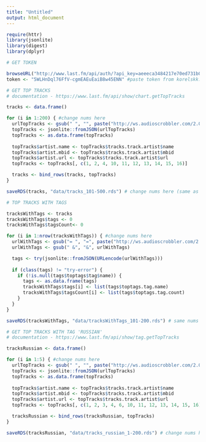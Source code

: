 ```yaml
---
title: "Untitled"
output: html_document
---
```


```r
require(httr)
library(jsonlite)
library(digest)
library(dplyr)

# GET TOKEN

browseURL("http://www.last.fm/api/auth/?api_key=aeeeca3484217e70ed731b0e26290c0c")
token <- "5WLHnDql76FfV-cgmEAEuEaiB8w45ENN" #paste token from korelskk.ru url here

```

```r
# GET TOP TRACKS
# documentation - https://www.last.fm/api/show/chart.getTopTracks

tracks <- data.frame()

for (i in 1:200) { #change nums here
  urlTopTracks <- gsub(" ", "", paste("http://ws.audioscrobbler.com/2.0/?method=chart.getTopTracks&api_key=aeeeca3484217e70ed731b0e26290c0c&page=", i, "perPage=200&format=json"))
  topTracks <- jsonlite::fromJSON(urlTopTracks)
  topTracks <- as.data.frame(topTracks) 
  
  topTracks$artist.name <- topTracks$tracks.track.artist$name
  topTracks$artist.mbid <- topTracks$tracks.track.artist$mbid
  topTracks$artist.url <- topTracks$tracks.track.artist$url
  topTracks <- topTracks[, c(1, 2, 4, 10, 11, 12, 13, 14, 15, 16)]

  tracks <- bind_rows(tracks, topTracks)
}

saveRDS(tracks, "data/tracks_101-500.rds") # change nums here (same as in 32)
```

```r
# TOP TRACKS WITH TAGS

tracksWithTags <- tracks
tracksWithTags$tags <- 0
tracksWithTags$tagsCount<- 0

for (i in 1:nrow(tracksWithTags)) { #change nums here
  urlWithTags <- gsub("= ", "=", paste("http://ws.audioscrobbler.com/2.0/?method=track.getTopTags&api_key=aeeeca3484217e70ed731b0e26290c0c&artist=", tracksWithTags$artist.name[i], "&track=", tracksWithTags$tracks.track.name[i], "&format=json"))
  urlWithTags <- gsub(" &", "&", urlWithTags)

  tags <- try(jsonlite::fromJSON(URLencode(urlWithTags)))
  
  if (class(tags) != "try-error") {
    if (!is.null(tags$toptags$tag$name)) {
      tags <- as.data.frame(tags)
      tracksWithTags$tags[i] <- list(tags$toptags.tag.name)
      tracksWithTags$tagsCount[i] <- list(tags$toptags.tag.count)
    }
  }  
}

saveRDS(tracksWithTags, "data/tracksWithTags_101-200.rds") # same nums as in 55
```

```r
# GET TOP TRACKS WITH TAG 'RUSSIAN'
# documentation - https://www.last.fm/api/show/tag.getTopTracks

tracksRussian <- data.frame()

for (i in 1:5) { #change nums here
  urlTopTracks <- gsub(" ", "", paste("http://ws.audioscrobbler.com/2.0/?method=tag.gettoptracks&tag=russian&api_key=aeeeca3484217e70ed731b0e26290c0c&page=", i, "perPage=200&format=json"))
  topTracks <- jsonlite::fromJSON(urlTopTracks)
  topTracks <- as.data.frame(topTracks) 
  
  topTracks$artist.name <- topTracks$tracks.track.artist$name
  topTracks$artist.mbid <- topTracks$tracks.track.artist$mbid
  topTracks$artist.url <- topTracks$tracks.track.artist$url
  topTracks <- topTracks[, c(1, 2, 3, 4, 6, 10, 11, 12, 13, 14, 15, 16)]

  tracksRussian <- bind_rows(tracksRussian, topTracks)
}

saveRDS(tracksRussian, "data/tracks_russian_1-200.rds") # change nums here (same as in 72)
```
